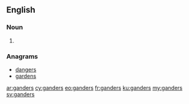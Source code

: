 ==English==

===Noun===
{{head|en}}

# {{plural of|gander}}

===Anagrams===
* [[dangers#English|dangers]]
* [[gardens#English|gardens]]

[[ar:ganders]]
[[cy:ganders]]
[[eo:ganders]]
[[fr:ganders]]
[[ku:ganders]]
[[my:ganders]]
[[sv:ganders]]